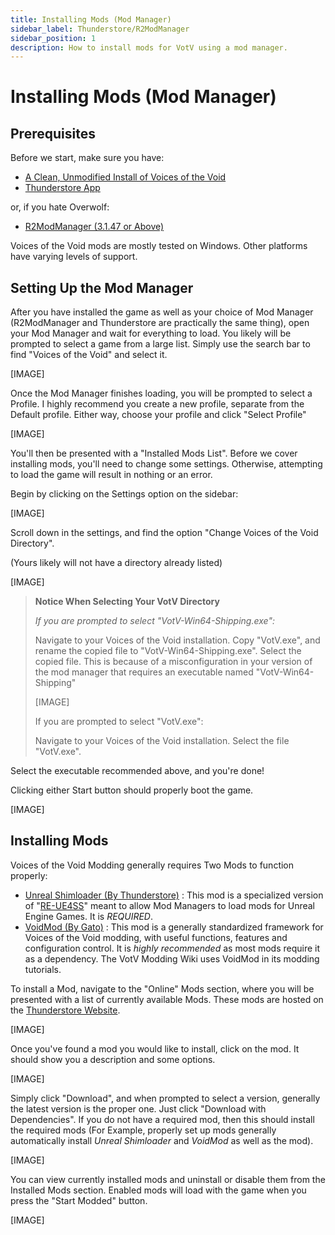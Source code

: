 ```yaml
---
title: Installing Mods (Mod Manager)
sidebar_label: Thunderstore/R2ModManager
sidebar_position: 1
description: How to install mods for VotV using a mod manager.
---
```


# Installing Mods (Mod Manager)
## Prerequisites
Before we start, make sure you have:

- [A Clean, Unmodified Install of Voices of the Void](https://mrdrnose.itch.io/votv)
- [Thunderstore App](https://www.overwolf.com/oneapp/Thunderstore-Thunderstore_Mod_Manager)

or, if you hate Overwolf:

- [R2ModManager (3.1.47 or Above)](https://github.com/ebkr/r2modmanPlus/releases/latest)

Voices of the Void mods are mostly tested on Windows. Other platforms have varying levels of support.

## Setting Up the Mod Manager
After you have installed the game as well as your choice of Mod Manager (R2ModManager and Thunderstore are practically the same thing), open your Mod Manager and wait for everything to load. You likely will be prompted to select a game from a large list. Simply use the search bar to find "Voices of the Void" and select it.

\[IMAGE]

Once the Mod Manager finishes loading, you will be prompted to select a Profile. I highly recommend you create a new profile, separate from the Default profile. Either way, choose your profile and click "Select Profile"

\[IMAGE]

You'll then be presented with a "Installed Mods List". Before we cover installing mods, you'll need to change some settings. Otherwise, attempting to load the game will result in nothing or an error.

Begin by clicking on the Settings option on the sidebar:

\[IMAGE]

Scroll down in the settings, and find the option "Change Voices of the Void Directory".

(Yours likely will not have a directory already listed)

\[IMAGE]

<blockquote>
<p><strong>Notice When Selecting Your VotV Directory</strong></p>

<p><i>If you are prompted to select "VotV-Win64-Shipping.exe":</i></p>

Navigate to your Voices of the Void installation. Copy "VotV.exe", and rename the copied file to "VotV-Win64-Shipping.exe". Select the copied file. This is because of a misconfiguration in your version of the mod manager that requires an executable named "VotV-Win64-Shipping"

\[IMAGE]

If you are prompted to select "VotV.exe":

Navigate to your Voices of the Void installation. Select the file "VotV.exe".

</blockquote>

Select the executable recommended above, and you're done!

Clicking either Start button should properly boot the game.

\[IMAGE]

## Installing Mods
Voices of the Void Modding generally requires Two Mods to function properly:

- [Unreal Shimloader (By Thunderstore)](https://thunderstore.io/c/voices-of-the-void/p/Thunderstore/unreal_shimloader/) : This mod is a specialized version of "[RE-UE4SS](https://github.com/UE4SS-RE/RE-UE4SS)" meant to allow Mod Managers to load mods for Unreal Engine Games. It is <i>REQUIRED</i>.
- [VoidMod (By Gato)](https://thunderstore.io/c/voices-of-the-void/p/Gatohost/VoidMod/) : This mod is a generally standardized framework for Voices of the Void modding, with useful functions, features and configuration control. It is <i>highly recommended</i> as most mods require it as a dependency. The VotV Modding Wiki uses VoidMod in its modding tutorials.

To install a Mod, navigate to the "Online" Mods section, where you will be presented with a list of currently available Mods. These mods are hosted on the [Thunderstore Website](https://thunderstore.io/c/voices-of-the-void/).

\[IMAGE]

Once you've found a mod you would like to install, click on the mod. It should show you a description and some options.

\[IMAGE]

Simply click "Download", and when prompted to select a version, generally the latest version is the proper one. Just click "Download with Dependencies". If you do not have a required mod, then this should install the required mods (For Example, properly set up mods generally automatically install <i>Unreal Shimloader</i> and <i>VoidMod</i> as well as the mod).

\[IMAGE]

You can view currently installed mods and uninstall or disable them from the Installed Mods section. Enabled mods will load with the game when you press the "Start Modded" button.

\[IMAGE]
